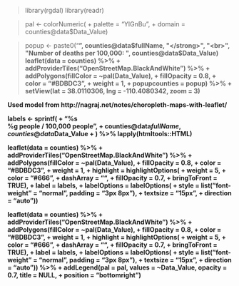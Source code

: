 
> library(rgdal)
> library(readr)

> pal <- colorNumeric(
+     palette = "YlGnBu",
+     domain = counties@data$Data_Value)

> popup <- paste0("<strong>", counties@data$fullName, "</strong>", "<br>", "Number of deaths per 100,000: ", counties@data$Data_Value)
> leaflet(data = counties) %>%
+     addProviderTiles("OpenStreetMap.BlackAndWhite") %>%
+     addPolygons(fillColor = ~pal(Data_Value), 
+                 fillOpacity = 0.8, 
+                 color = "#BDBDC3", 
+                 weight = 1,
+                 popupcounties = popup) %>%
+     setView(lat = 38.0110306, lng = -110.4080342, zoom = 3)


Used model from http://nagraj.net/notes/choropleth-maps-with-leaflet/


labels <- sprintf(
+     "<strong>%s</strong><br/>%g people / 100,000 people",
+     counties@data$fullName, counties@data$Data_Value
+ ) %>% lapply(htmltools::HTML)


leaflet(data = counties) %>%
+     addProviderTiles("OpenStreetMap.BlackAndWhite") %>%
+     addPolygons(fillColor = ~pal(Data_Value), 
+                 fillOpacity = 0.8, 
+                 color = "#BDBDC3", 
+                 weight = 1,
+                 highlight = highlightOptions(
+                     weight = 5,
+                     color = "#666",
+                     dashArray = "",
+                     fillOpacity = 0.7,
+                     bringToFront = TRUE),
+                     label = labels,
+                     labelOptions = labelOptions(
+                         style = list("font-weight" = "normal", padding = "3px 8px"),
+                         textsize = "15px",
+                         direction = "auto"))



leaflet(data = counties) %>%
+     addProviderTiles("OpenStreetMap.BlackAndWhite") %>%
+     addPolygons(fillColor = ~pal(Data_Value), 
+                 fillOpacity = 0.8, 
+                 color = "#BDBDC3", 
+                 weight = 1,
+                 highlight = highlightOptions(
+                     weight = 5,
+                     color = "#666",
+                     dashArray = "",
+                     fillOpacity = 0.7,
+                         bringToFront = TRUE),
+             label = labels,
+                 labelOptions = labelOptions(
+                 style = list("font-weight" = "normal", padding = "3px 8px"),
+                     textsize = "15px",
+                     direction = "auto")) %>%
+         addLegend(pal = pal, values = ~Data_Value, opacity = 0.7, title = NULL,
+               position = "bottomright")

